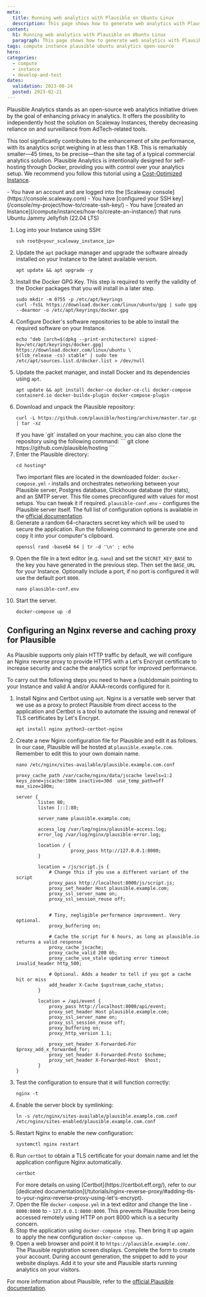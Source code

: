 ```yaml
---
meta:
  title: Running web analytics with Plausible on Ubuntu Linux
  description: This page shows how to generate web analytics with Plausible on Cost-Optimzed Instances running Ubuntu Linux
content:
  h1: Running web analytics with Plausible on Ubuntu Linux
  paragraph: This page shows how to generate web analytics with Plausible on Cost-Optimzed Instances running Ubuntu Linux
tags: compute instance plausible ubuntu analytics open-source
hero:
categories:
  - compute
  - instance
  - develop-and-test
dates:
  validation: 2023-08-24
  posted: 2023-02-21
---
```


Plausible Analytics stands as an open-source web analytics initiative driven by the goal of enhancing privacy in analytics. It offers the possibility to independently host the solution on Scaleway Instances, thereby decreasing reliance on and surveillance from AdTech-related tools.

This tool significantly contributes to the enhancement of site performance, with its analytics script weighing in at less than 1 KB. This is remarkably smaller—45 times, to be precise—than the site tag of a typical commercial analytics solution. Plausible Analytics is intentionally designed for self-hosting through Docker, providing you with control over your analytics setup.
<Message type="tip">
  We recommend you follow this tutorial using a [Cost-Optimized Instance](/compute/instances/reference-content/choosing-instance-type/).
</Message>

<Macro id="iam-requirements" />

<Message type="requirement">
  - You have an account and are logged into the [Scaleway console](https://console.scaleway.com)
  - You have [configured your SSH key](/console/my-project/how-to/create-ssh-key/)
  - You have [created an Instance](/compute/instances/how-to/create-an-instance/) that runs Ubuntu Jammy Jellyfish (22.04 LTS)
</Message>

1. Log into your Instance using SSH:
    ```
    ssh root@<your_scaleway_instance_ip>
    ```
2. Update the `apt` package manager and upgrade the software already installed on your Instance to the latest available version.
    ```
    apt update && apt upgrade -y
    ```
3. Install the Docker GPG Key. This step is required to verify the validity of the Docker packages that you will install in a later step.
    ```
    sudo mkdir -m 0755 -p /etc/apt/keyrings
    curl -fsSL https://download.docker.com/linux/ubuntu/gpg | sudo gpg --dearmor -o /etc/apt/keyrings/docker.gpg
    ```
4. Configure Docker's software repositories to be able to install the required software on your Instance.
    ```
    echo "deb [arch=$(dpkg --print-architecture) signed-by=/etc/apt/keyrings/docker.gpg] https://download.docker.com/linux/ubuntu \
    $(lsb_release -cs) stable" | sudo tee /etc/apt/sources.list.d/docker.list > /dev/null
    ```
5. Update the packet manager, and install Docker and its dependencies using `apt`.
    ```
    apt update && apt install docker-ce docker-ce-cli docker-compose containerd.io docker-buildx-plugin docker-compose-plugin
    ```
6. Download and unpack the Plausible repository:
    ```
    curl -L https://github.com/plausible/hosting/archive/master.tar.gz | tar -xz
    ```
    <Message type="tip">
      If you have `git` installed on your machine, you can also clone the repository using the following command:
      ```
      git clone https://github.com/plausible/hosting
      ```
    </Message>
7. Enter the Plausible directory:
    ```
    cd hosting*
    ```
    Two important files are located in the downloaded folder:
    `docker-compose.yml` - installs and orchestrates networking between your Plausible server, Postgres database, Clickhouse database (for stats), and an SMTP server. This file comes preconfigured with values for most setups. You can tweak it if required.
    `plausible-conf.env` - configures the Plausible server itself. The full list of configuration options is available in the [official documentation](https://plausible.io/docs/self-hosting-configuration).
8. Generate a random 64-characters secret key which will be used to secure the application. Run the following command to generate one and copy it into your computer's clipboard.
    ```
    openssl rand -base64 64 | tr -d '\n' ; echo
    ```
9. Open the file in a text editor (e.g. `nano`) and set the `SECRET_KEY_BASE` to the key you have generated in the previous step. Then set the `BASE_URL` for your Instance. Optionally include a port, if no port is configured it will use the default port `8000`.
    ```
    nano plausible-conf.env
    ```
10. Start the server.
    ```
    docker-compose up -d
    ```

## Configuring an Nginx reverse and caching proxy for Plausible

As Plausible supports only plain HTTP traffic by default, we will configure an Nginx reverse proxy to provide HTTPS with a Let's Encrypt certificate to increase security and cache the analytics script for improved performance.

<Message type="important">
  To carry out the following steps you need to have a (sub)domain pointing to your Instance and valid A and/or AAAA-records configured for it.
</Message>

1. Install Nginx and Certbot using `apt`. Nginx is a versatile web server that we use as a proxy to protect Plausible from direct access to the application and Certbot is a tool to automate the issuing and renewal of TLS certificates by Let's Encrypt. 
    ```
    apt install nginx python3-certbot-nginx
    ```
2. Create a new Nginx configuration file for Plausible and edit it as follows. In our case, Plausible will be hosted at `plausible.example.com`. Remember to edit this to your own domain name.
    ```
    nano /etc/nginx/sites-available/plausible.example.com.conf
    ```
    ```
    proxy_cache_path /var/cache/nginx/data/jscache levels=1:2 keys_zone=jscache:100m inactive=30d  use_temp_path=off max_size=100m;

    server {
            listen 80;
            listen [::]:80;

            server_name plausible.example.com;

            access_log /var/log/nginx/plausible-access.log;
            error_log /var/log/nginx/plausible-error.log;

            location / {
                        proxy_pass http://127.0.0.1:8000;
            }

            location = /js/script.js {
                # Change this if you use a different variant of the script
                proxy_pass http://localhost:8000/js/script.js;
                proxy_set_header Host plausible.example.com;
                proxy_ssl_server_name on;
                proxy_ssl_session_reuse off;


                # Tiny, negligible performance improvement. Very optional.
                proxy_buffering on;

                # Cache the script for 6 hours, as long as plausible.io returns a valid response
                proxy_cache jscache;
                proxy_cache_valid 200 6h;
                proxy_cache_use_stale updating error timeout invalid_header http_500;

                # Optional. Adds a header to tell if you got a cache hit or miss
                add_header X-Cache $upstream_cache_status;
            }

            location = /api/event {
                proxy_pass http://localhost:8000/api/event;
                proxy_set_header Host plausible.example.com;
                proxy_ssl_server_name on;
                proxy_ssl_session_reuse off;
                proxy_buffering on;
                proxy_http_version 1.1;

                proxy_set_header X-Forwarded-For   $proxy_add_x_forwarded_for;
                proxy_set_header X-Forwarded-Proto $scheme;
                proxy_set_header X-Forwarded-Host  $host;
            }
    }
    ```
3. Test the configuration to ensure that it will function correctly:
    ```
    nginx -t
    ```
4. Enable the server block by symlinking:
    ```
    ln -s /etc/nginx/sites-available/plausible.example.com.conf /etc/nginx/sites-enabled/plausible.example.com.conf
    ```
5. Restart Nginx to enable the new configuration:
    ```
    systemctl nginx restart
    ```
6. Run `certbot` to obtain a TLS certificate for your domain name and let the application configure Nginx automatically.
    ```
    certbot
    ```
    <Message type="tip">
      For more details on using [Certbot](https://certbot.eff.org/), refer to our [dedicated documentation](/tutorials/nginx-reverse-proxy/#adding-tls-to-your-nginx-reverse-proxy-using-let's-encrypt).
    </Message>
7. Open the file `docker-compose.yml` in a text editor and change the line `- 8000:8000` to - `127.0.0.1:8000:8000`. This prevents Plausible from being accessed remotely using HTTP on port 8000 which is a security concern.
8. Stop the application using `docker-compose stop`. Then bring it up again to apply the new configuration `docker-compose up`.
9. Open a web browser and point it to `https://plausible.example.com/`. The Plausible registration screen displays. Complete the form to create your account.
    <Lightbox src="scaleway-plausible-register.webp" alt="" />
    During account generation, the snippet to add to your website displays. Add it to your site and Plausible starts running analytics on your visitors.

For more information about Plausible, refer to the [official Plausible documentation](https://plausible.io/docs).